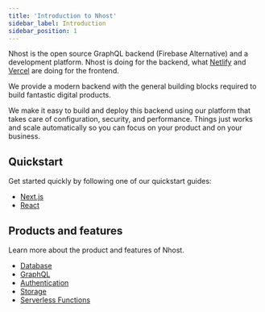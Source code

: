 ```yaml
---
title: 'Introduction to Nhost'
sidebar_label: Introduction
sidebar_position: 1
---
```


Nhost is the open source GraphQL backend (Firebase Alternative) and a development platform. Nhost is doing for the backend, what [Netlify](https://netlify.com/) and [Vercel](https://vercel.com/) are doing for the frontend.

We provide a modern backend with the general building blocks required to build fantastic digital products.

We make it easy to build and deploy this backend using our platform that takes care of configuration, security, and performance. Things just works and scale automatically so you can focus on your product and on your business.

## Quickstart

Get started quickly by following one of our quickstart guides:

- [Next.js](/platform/quickstarts/nextjs)
- [React](/platform/quickstarts/react)

## Products and features

Learn more about the product and features of Nhost.

- [Database](/platform/database)
- [GraphQL](/platform/graphql)
- [Authentication](/platform/authentication)
- [Storage](/platform/storage)
- [Serverless Functions](/platform/serverless-functions)

